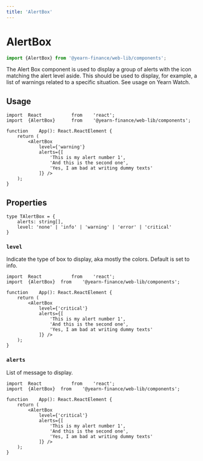 ```yaml
---
title: 'AlertBox'
---
```




# AlertBox
```ts
import {AlertBox} from '@yearn-finance/web-lib/components';
```

<CodeExample>
	<div style={{width: '75%'}}>
		<AlertBox
			level={'warning'}
			alerts={[
				'This is my alert number 1',
				'And this is the second one',
				'Yes, I am bad at writing dummy texts'
			]} />
	</div>
</CodeExample>

The Alert Box component is used to display a group of alerts with the icon matching the alert level aside. This should be used to display, for example, a list of warnings related to a specific situation. See usage on Yearn Watch.

## Usage
```tsx
import	React			from	'react';
import	{AlertBox}		from	'@yearn-finance/web-lib/components';

function	App(): React.ReactElement {
	return (
		<AlertBox
			level={'warning'}
			alerts={[
				'This is my alert number 1',
				'And this is the second one',
				'Yes, I am bad at writing dummy texts'
			]} />
	);
}
```

## Properties
```tsx
type TAlertBox = {
	alerts: string[],
	level: 'none' | 'info' | 'warning' | 'error' | 'critical'
}
```

### `level`
Indicate the type of box to display, aka mostly the colors. Default is set to info.

<CodeExample>
	<div className="w-3/4 flex flex-col space-y-2">
		<AlertBox
			level={'info'}
			alerts={[
				'This is my alert number 1',
				'And this is the second one',
				'Yes, I am bad at writing dummy texts'
			]} />
		<AlertBox
			level={'warning'}
			alerts={[
				'This is my alert number 1',
				'And this is the second one',
				'Yes, I am bad at writing dummy texts'
			]} />
		<AlertBox
			level={'error'}
			alerts={[
				'This is my alert number 1',
				'And this is the second one',
				'Yes, I am bad at writing dummy texts'
			]} />
		<AlertBox
			level={'critical'}
			alerts={[
				'This is my alert number 1',
				'And this is the second one',
				'Yes, I am bad at writing dummy texts'
			]} />
	</div>
</CodeExample>

```tsx {7}
import	React			from	'react';
import	{AlertBox}	from	'@yearn-finance/web-lib/components';

function	App(): React.ReactElement {
	return (
		<AlertBox
			level={'critical'}
			alerts={[
				'This is my alert number 1',
				'And this is the second one',
				'Yes, I am bad at writing dummy texts'
			]} />
	);
}
```

### `alerts`
List of message to display.

```tsx {8-12}
import	React			from	'react';
import	{AlertBox}	from	'@yearn-finance/web-lib/components';

function	App(): React.ReactElement {
	return (
		<AlertBox
			level={'critical'}
			alerts={[
				'This is my alert number 1',
				'And this is the second one',
				'Yes, I am bad at writing dummy texts'
			]} />
	);
}
```
